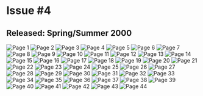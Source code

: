 # Issue #4
## Released: Spring/Summer 2000

![Page 1](/img/wiki/ytv/whoa_magazine/issue_4/1.png)
![Page 2](/img/wiki/ytv/whoa_magazine/issue_4/2.png)
![Page 3](/img/wiki/ytv/whoa_magazine/issue_4/3.png)
![Page 4](/img/wiki/ytv/whoa_magazine/issue_4/4.png)
![Page 5](/img/wiki/ytv/whoa_magazine/issue_4/5.png)
![Page 6](/img/wiki/ytv/whoa_magazine/issue_4/6.png)
![Page 7](/img/wiki/ytv/whoa_magazine/issue_4/7.png)
![Page 8](/img/wiki/ytv/whoa_magazine/issue_4/8.png)
![Page 9](/img/wiki/ytv/whoa_magazine/issue_4/9.png)
![Page 10](/img/wiki/ytv/whoa_magazine/issue_4/10.png)
![Page 11](/img/wiki/ytv/whoa_magazine/issue_4/11.png)
![Page 12](/img/wiki/ytv/whoa_magazine/issue_4/12.png)
![Page 13](/img/wiki/ytv/whoa_magazine/issue_4/13.png)
![Page 14](/img/wiki/ytv/whoa_magazine/issue_4/14.png)
![Page 15](/img/wiki/ytv/whoa_magazine/issue_4/15.png)
![Page 16](/img/wiki/ytv/whoa_magazine/issue_4/16.png)
![Page 17](/img/wiki/ytv/whoa_magazine/issue_4/17.png)
![Page 18](/img/wiki/ytv/whoa_magazine/issue_4/18.png)
![Page 19](/img/wiki/ytv/whoa_magazine/issue_4/19.png)
![Page 20](/img/wiki/ytv/whoa_magazine/issue_4/20.png)
![Page 21](/img/wiki/ytv/whoa_magazine/issue_4/21.png)
![Page 22](/img/wiki/ytv/whoa_magazine/issue_4/22.png)
![Page 23](/img/wiki/ytv/whoa_magazine/issue_4/23.png)
![Page 24](/img/wiki/ytv/whoa_magazine/issue_4/24.png)
![Page 25](/img/wiki/ytv/whoa_magazine/issue_4/25.png)
![Page 26](/img/wiki/ytv/whoa_magazine/issue_4/26.png)
![Page 27](/img/wiki/ytv/whoa_magazine/issue_4/27.png)
![Page 28](/img/wiki/ytv/whoa_magazine/issue_4/28.png)
![Page 29](/img/wiki/ytv/whoa_magazine/issue_4/29.png)
![Page 30](/img/wiki/ytv/whoa_magazine/issue_4/30.png)
![Page 31](/img/wiki/ytv/whoa_magazine/issue_4/31.png)
![Page 32](/img/wiki/ytv/whoa_magazine/issue_4/32.png)
![Page 33](/img/wiki/ytv/whoa_magazine/issue_4/33.png)
![Page 34](/img/wiki/ytv/whoa_magazine/issue_4/34.png)
![Page 35](/img/wiki/ytv/whoa_magazine/issue_4/35.png)
![Page 36](/img/wiki/ytv/whoa_magazine/issue_4/36.png)
![Page 37](/img/wiki/ytv/whoa_magazine/issue_4/37.png)
![Page 38](/img/wiki/ytv/whoa_magazine/issue_4/38.png)
![Page 39](/img/wiki/ytv/whoa_magazine/issue_4/39.png)
![Page 40](/img/wiki/ytv/whoa_magazine/issue_4/40.png)
![Page 41](/img/wiki/ytv/whoa_magazine/issue_4/41.png)
![Page 42](/img/wiki/ytv/whoa_magazine/issue_4/42.png)
![Page 43](/img/wiki/ytv/whoa_magazine/issue_4/43.png)
![Page 44](/img/wiki/ytv/whoa_magazine/issue_4/44.png)
